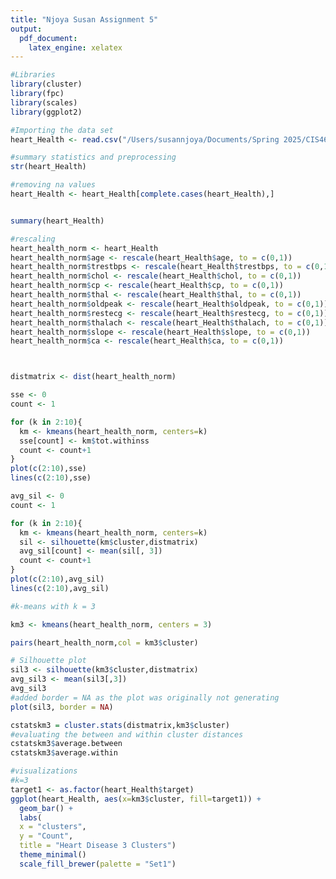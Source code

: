 ```yaml
---
title: "Njoya Susan Assignment 5"
output:
  pdf_document:
    latex_engine: xelatex
---
```


```r
#Libraries 
library(cluster)
library(fpc)
library(scales)
library(ggplot2)
```

```r
#Importing the data set 
heart_Health <- read.csv("/Users/susannjoya/Documents/Spring 2025/CIS468 - Data Mining/heart-2.csv")
```

```r
#summary statistics and preprocessing 
str(heart_Health)

#removing na values
heart_Health <- heart_Health[complete.cases(heart_Health),]


summary(heart_Health)

```




```r

#rescaling 
heart_health_norm <- heart_Health
heart_health_norm$age <- rescale(heart_Health$age, to = c(0,1))
heart_health_norm$trestbps <- rescale(heart_Health$trestbps, to = c(0,1))
heart_health_norm$chol <- rescale(heart_Health$chol, to = c(0,1))
heart_health_norm$cp <- rescale(heart_Health$cp, to = c(0,1))
heart_health_norm$thal <- rescale(heart_Health$thal, to = c(0,1))
heart_health_norm$oldpeak <- rescale(heart_Health$oldpeak, to = c(0,1))
heart_health_norm$restecg <- rescale(heart_Health$restecg, to = c(0,1))
heart_health_norm$thalach <- rescale(heart_Health$thalach, to = c(0,1))
heart_health_norm$slope <- rescale(heart_Health$slope, to = c(0,1))
heart_health_norm$ca <- rescale(heart_Health$ca, to = c(0,1))



distmatrix <- dist(heart_health_norm)


```


```r
sse <- 0
count <- 1

for (k in 2:10){
  km <- kmeans(heart_health_norm, centers=k)
  sse[count] <- km$tot.withinss
  count <- count+1
}
plot(c(2:10),sse)
lines(c(2:10),sse)

```

```r
avg_sil <- 0
count <- 1 

for (k in 2:10){
  km <- kmeans(heart_health_norm, centers=k)
  sil <- silhouette(km$cluster,distmatrix)
  avg_sil[count] <- mean(sil[, 3])
  count <- count+1
}
plot(c(2:10),avg_sil)
lines(c(2:10),avg_sil)
```


```r
#k-means with k = 3

km3 <- kmeans(heart_health_norm, centers = 3) 

pairs(heart_health_norm,col = km3$cluster)

```

```r
# Silhouette plot
sil3 <- silhouette(km3$cluster,distmatrix)
avg_sil3 <- mean(sil3[,3])
avg_sil3
#added border = NA as the plot was originally not generating
plot(sil3, border = NA)

```

```r
cstatskm3 = cluster.stats(distmatrix,km3$cluster) 
#evaluating the between and within cluster distances
cstatskm3$average.between
cstatskm3$average.within

```


```r
#visualizations 
#k=3
target1 <- as.factor(heart_Health$target)
ggplot(heart_Health, aes(x=km3$cluster, fill=target1)) +
  geom_bar() +
  labs(
  x = "clusters",
  y = "Count",
  title = "Heart Disease 3 Clusters")
  theme_minimal()
  scale_fill_brewer(palette = "Set1")
```

